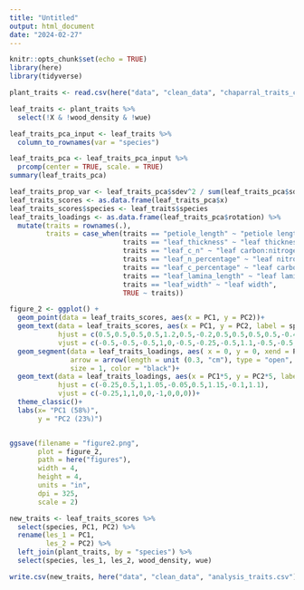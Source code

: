 ```yaml
---
title: "Untitled"
output: html_document
date: "2024-02-27"
---
```


```r
knitr::opts_chunk$set(echo = TRUE)
library(here)
library(tidyverse)
```

```r
plant_traits <- read.csv(here("data", "clean_data", "chaparral_traits_clean.csv")) 

leaf_traits <- plant_traits %>% 
  select(!X & !wood_density & !wue)

leaf_traits_pca_input <- leaf_traits %>% 
  column_to_rownames(var = "species")

leaf_traits_pca <- leaf_traits_pca_input %>% 
  prcomp(center = TRUE, scale. = TRUE)
summary(leaf_traits_pca)

leaf_traits_prop_var <- leaf_traits_pca$sdev^2 / sum(leaf_traits_pca$sdev^2)
leaf_traits_scores <- as.data.frame(leaf_traits_pca$x)
leaf_traits_scores$species <- leaf_traits$species
leaf_traits_loadings <- as.data.frame(leaf_traits_pca$rotation) %>% 
  mutate(traits = rownames(.),
         traits = case_when(traits == "petiole_length" ~ "petiole length",
                            traits == "leaf_thickness" ~ "leaf thickness",
                            traits == "leaf_c_n" ~ "leaf carbon:nitrogen",
                            traits == "leaf_n_percentage" ~ "leaf nitrogen",
                            traits == "leaf_c_percentage" ~ "leaf carbon",
                            traits == "leaf_lamina_length" ~ "leaf lamina length",
                            traits == "leaf_width" ~ "leaf width",
                            TRUE ~ traits))

figure_2 <- ggplot() +
  geom_point(data = leaf_traits_scores, aes(x = PC1, y = PC2))+
  geom_text(data = leaf_traits_scores, aes(x = PC1, y = PC2, label = species), color = "darkgrey",
            hjust = c(0.5,0.5,0.5,0.5,1.2,0.5,-0.2,0.5,0.5,0.5,0.5,-0.4,-0.4),
            vjust = c(-0.5,-0.5,-0.5,1,0,-0.5,-0.25,-0.5,1.1,-0.5,-0.5,0.25,0.25))+
  geom_segment(data = leaf_traits_loadings, aes( x = 0, y = 0, xend = PC1*5, yend = PC2*5),
               arrow = arrow(length = unit (0.3, "cm"), type = "open", angle = 25),
               size = 1, color = "black")+
  geom_text(data = leaf_traits_loadings, aes(x = PC1*5, y = PC2*5, label = traits),
            hjust = c(-0.25,0.5,1,1.05,-0.05,0.5,1.15,-0.1,1.1), 
            vjust = c(-0.25,1,1,0,0,-1,0,0,0))+
  theme_classic()+
  labs(x= "PC1 (58%)",
       y = "PC2 (23%)")


ggsave(filename = "figure2.png",
       plot = figure_2,
       path = here("figures"),
       width = 4,
       height = 4,
       units = "in",
       dpi = 325,
       scale = 2)
```

```r
new_traits <- leaf_traits_scores %>% 
  select(species, PC1, PC2) %>% 
  rename(les_1 = PC1, 
         les_2 = PC2) %>% 
  left_join(plant_traits, by = "species") %>% 
  select(species, les_1, les_2, wood_density, wue)

write.csv(new_traits, here("data", "clean_data", "analysis_traits.csv"), row.names = F)
```

